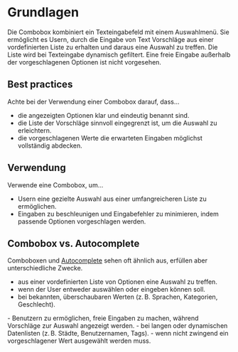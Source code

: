 # Grundlagen

Die Combobox kombiniert ein Texteingabefeld mit einem Auswahlmenü. Sie ermöglicht es Usern, durch die Eingabe von Text Vorschläge aus einer vordefinierten Liste zu erhalten und daraus eine Auswahl zu treffen. Die Liste wird bei Texteingabe dynamisch gefiltert. Eine freie Eingabe außerhalb der vorgeschlagenen Optionen ist nicht vorgesehen.

## Best practices

Achte bei der Verwendung einer Combobox darauf, dass…
* die angezeigten Optionen klar und eindeutig benannt sind.
* die Liste der Vorschläge sinnvoll eingegrenzt ist, um die Auswahl zu erleichtern.
* die vorgeschlagenen Werte die erwarteten Eingaben möglichst vollständig abdecken.

## Verwendung

Verwende eine Combobox, um… 
* Usern eine gezielte Auswahl aus einer umfangreicheren Liste zu ermöglichen.
* Eingaben zu beschleunigen und Eingabefehler zu minimieren, indem passende Optionen vorgeschlagen werden.

## Combobox vs. Autocomplete

Comboboxen und [Autocomplete](/03-components/form-controls/autocomplete) sehen oft ähnlich aus, erfüllen aber unterschiedliche Zwecke. 
<DoAndDont> 
<Plain heading="Verwende Combobox, um z. B. …"> 
- aus einer vordefinierten Liste von Optionen eine Auswahl zu treffen.
- wenn der User entweder auswählen oder eingeben können soll.
- bei bekannten, überschaubaren Werten (z. B. Sprachen, Kategorien, Geschlecht).
</Plain>

<Plain heading="Verwende Autocomplete, um z. B. …"> 
- Benutzern zu ermöglichen, freie Eingaben zu machen, während Vorschläge zur Auswahl angezeigt werden. 
- bei langen oder dynamischen Datenlisten (z. B. Städte, Benutzernamen, Tags). 
- wenn nicht zwingend ein vorgeschlagener Wert ausgewählt werden muss. 
</Plain>
</DoAndDont>
